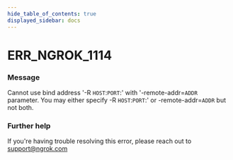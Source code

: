 ```yaml
---
hide_table_of_contents: true
displayed_sidebar: docs
---
```



# ERR_NGROK_1114

### Message

Cannot use bind address '-R `HOST`:`PORT`:' with '-remote-addr=`ADDR` parameter.
You may either specify -R `HOST`:`PORT`:' or -remote-addr=`ADDR` but not both.

<ErrorDetails error="err_ngrok_1114" />

### Further help

If you're having trouble resolving this error, please reach out to [support@ngrok.com](mailto:support@ngrok.com?subject=Help%20with%20ERR_NGROK_1114)


